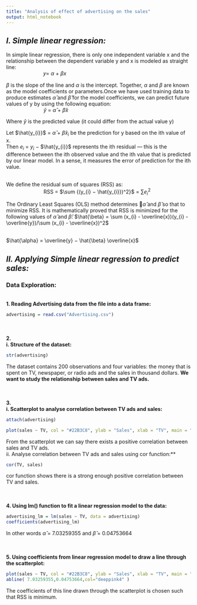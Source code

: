```yaml
---
title: "Analysis of effect of advertising on the sales"
output: html_notebook
---
```

## *I. Simple linear regression:*

In simple linear regression, there is only one independent variable x and the relationship between the dependent variable y and x is modeled as straight line:
<br/>
&emsp;&emsp;&emsp;&emsp;&emsp;&emsp;&emsp; 𝑦= $\alpha$ + ${\beta x}$

$\beta$ is the slope of the line and $\alpha$ is the intercept. Together, $\alpha$ and $\beta$ are known as the model coefficients or parameters.Once we have used training data to produce estimates $\hat{\alpha}$ and $\hat{\beta}$ for the model coefficients, we can predict future values of y by using the following equation:
<br/>
&emsp;&emsp;&emsp;&emsp;&emsp;&emsp;&emsp; $\hat{y}$ = $\hat{\alpha}$ + $\hat{\beta} x$

Where $\hat{y}$ is the predicted value (it could differ from the actual value y)

Let $\hat{y_{i}}$ = $\hat{\alpha}$ + $\hat{\beta} x_{i}$ be the prediction for y based on the ith value of x.
<br/>
Then $e_{i}$ = $y_{i}$ − $\hat{y_{i}}$ represents the ith residual — this is the difference between the ith observed value and the ith value that is predicted by our linear model. In a sense, it measures the error of prediction for the ith value. 

<br/>
We define the residual sum of squares (RSS) as:
<br/>
&emsp;&emsp;&emsp;&emsp;&emsp;&emsp;&emsp; RSS = $\sum {(y_{i} − \hat{y_{i}})^2}$  = $\sum e_{i}^2$

The Ordinary Least Squares (OLS) method determines 􀷜$\hat{\alpha}$ and $\hat{\beta}$ so that to minimize RSS. It is mathematically proved that RSS is minimized for the following values of $\hat{\alpha}$ and $\hat{\beta}$:
$\hat{\beta} = \sum (x_{i} - \overline{x})(y_{i} - \overline{y})/\sum (x_{i} - \overline{x})^2$

<br/>
$\hat{\alpha} = \overline{y} − \hat{\beta} \overline{x}$


## *II. Applying Simple linear regression to predict sales:*

### **Data Exploration:**
<br/>
**1. Reading Advertising data from the file into a data frame:**
```R
advertising = read.csv("Advertising.csv")
```

<br/>  
**2. 
<br/>
    i. Structure of the dataset:**
```R
str(advertising)
```
The dataset contains 200 observations and four variables: the money that is spent on TV, newspaper, or radio ads and the sales in thousand dollars. **We want to study the relationship between sales and TV ads.**

<br/>  
**3. 
<br/>
    i. Scatterplot to analyse correlation between TV ads and sales:**
```r
attach(advertising)
```
    
```R
plot(sales ~ TV, col = "#22B3C8", ylab = "Sales", xlab = "TV", main = "Sales vs TV ads", cex.lab = 0.8, cex.main = 0.9)
```
From the scatterplot we can say there exists a positive correlation between sales and TV ads.
<br/>
    ii. Analyse correlation between TV ads and sales using cor function:**
```r
cor(TV, sales)
```
cor function shows there is a strong enough positive correlation between TV and sales.
   
<br/>  
**4. Using lm() function to fit a linear regression model to the data:**
```r
advertising_lm = lm(sales ~ TV, data = advertising)
coefficients(advertising_lm)
```
In other words $\hat{\alpha}$ = 7.03259355 and $\hat{\beta}$ = 0.04753664
   
<br/>  
**5. Using coefficients from linear regression model to draw a line through the scatterplot:**
```r
plot(sales ~ TV, col = "#22B3C8", ylab = "Sales", xlab = "TV", main = "Sales vs TV ads", cex.lab = 0.8, cex.main = 0.9)
abline( 7.03259355,0.04753664,col="deeppink4" )
```
The coefficients of this line drawn through the scatterplot is chosen such that RSS is minimum.

